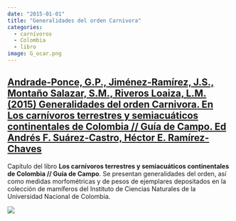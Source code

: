 ```yaml
---
date: "2015-01-01"
title: "Generalidades del orden Carnivora"
categories:
  - carnívoros
  - Colombia
  - libro
image: G_ocar.png
---
```


## [Andrade-Ponce, G.P., Jiménez-Ramírez, J.S., Montaño Salazar, S.M., Riveros Loaiza, L.M. (2015) Generalidades del orden Carnivora. En Los carnívoros terrestres y semiacuáticos continentales de Colombia // Guía de Campo. Ed Andrés F. Suárez-Castro, Héctor E. Ramírez-Chaves](https://www.researchgate.net/publication/312373249_Generalidades_del_orden_Carnivora)

Capítulo del libro **Los carnívoros terrestres y semiacuáticos continentales de Colombia // Guía de Campo**. Se presentan generalidades del orden, así como medidas morfométricas y de pesos de ejemplares depositados en la colección de mamíferos del Instituto de Ciencias Naturales de la Universidad Nacional de Colombia.

[![](publications/G_ocar.png)](https://www.researchgate.net/publication/312373249_Generalidades_del_orden_Carnivora)
